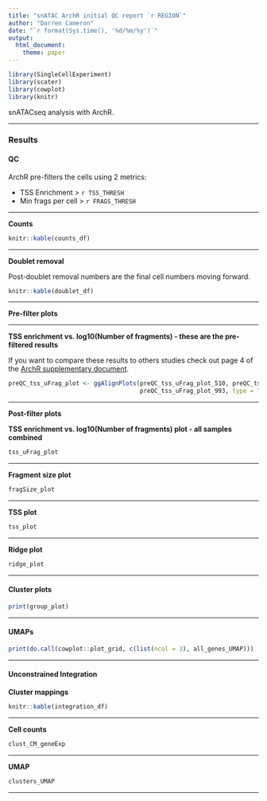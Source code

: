 ```yaml
---
title: "snATAC ArchR initial QC report `r REGION`"
author: "Darren Cameron"
date: "`r format(Sys.time(), '%d/%m/%y')`"
output:
  html_document:
    theme: paper
---
```


```r
library(SingleCellExperiment)
library(scater)
library(cowplot)
library(knitr)
```

snATACseq analysis with ArchR.

*** 

### Results {.tabset}

#### QC

ArchR pre-filters the cells using 2 metrics:

  + TSS Enrichment > `r TSS_THRESH`
  + Min frags per cell > `r FRAGS_THRESH`

***

**Counts**

```R
knitr::kable(counts_df)
```

***

**Doublet removal**

Post-doublet removal numbers are the final cell numbers moving forward. 

```R
knitr::kable(doublet_df)
```

***

**Pre-filter plots**

***

**TSS enrichment vs. log10(Number of fragments) - these are the pre-filtered results**

If you want to compare these results to others studies check out page 4 of the [ArchR supplementary document](https://static-content.springer.com/esm/art%3A10.1038%2Fs41588-021-00790-6/MediaObjects/41588_2021_790_MOESM1_ESM.pdf).

```R
preQC_tss_uFrag_plot <- ggAlignPlots(preQC_tss_uFrag_plot_510, preQC_tss_uFrag_plot_611,
                                     preQC_tss_uFrag_plot_993, type = "h")
```

***

**Post-filter plots**

**TSS enrichment vs. log10(Number of fragments) plot - all samples combined**

```R
tss_uFrag_plot
```

*** 

**Fragment size plot**

```R
fragSize_plot
```

***

**TSS plot**

```R
tss_plot
```

***

**Ridge plot**

```R
ridge_plot
```

***

#### Cluster plots


```R
print(group_plot)
```

***

#### UMAPs

```R
print(do.call(cowplot::plot_grid, c(list(ncol = 3), all_genes_UMAP)))
```

***

#### Unconstrained Integration 

**Cluster mappings**

```R
knitr::kable(integration_df)
```

***

**Cell counts**

```R
clust_CM_geneExp
```

***

**UMAP**

```R
clusters_UMAP
```

***

